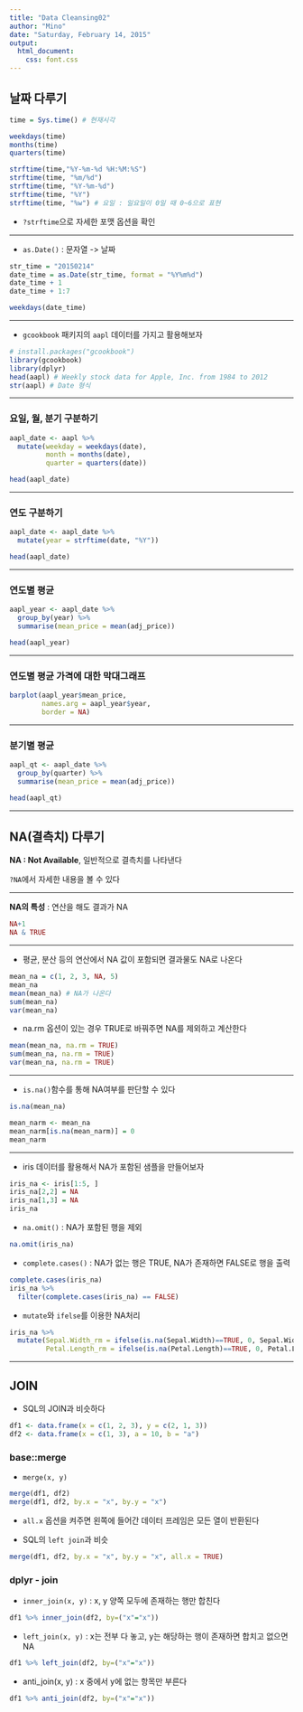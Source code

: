 ```yaml
---
title: "Data Cleansing02"
author: "Mino"
date: "Saturday, February 14, 2015"
output:
  html_document:
    css: font.css
---
```


## 날짜 다루기 
```r
time = Sys.time() # 현재시각

weekdays(time)
months(time)
quarters(time)

strftime(time,"%Y-%m-%d %H:%M:%S")
strftime(time, "%m/%d")
strftime(time, "%Y-%m-%d")
strftime(time, "%Y")
strftime(time, "%w") # 요일 : 일요일이 0일 때 0~6으로 표현
```

- `?strftime`으로 자세한 포맷 옵션을 확인

---------------------------

- `as.Date()` : 문자열 -> 날짜
```r
str_time = "20150214"
date_time = as.Date(str_time, format = "%Y%m%d")
date_time + 1
date_time + 1:7

weekdays(date_time)
```

---------------------------

- `gcookbook` 패키지의 `aapl` 데이터를 가지고 활용해보자

```r
# install.packages("gcookbook")
library(gcookbook)
library(dplyr)
head(aapl) # Weekly stock data for Apple, Inc. from 1984 to 2012
str(aapl) # Date 형식
```

----------------------------

### 요일, 월, 분기 구분하기
```r
aapl_date <- aapl %>%
  mutate(weekday = weekdays(date),
         month = months(date),
         quarter = quarters(date))

head(aapl_date)
```

---------------------------

### 연도 구분하기

```r
aapl_date <- aapl_date %>%
  mutate(year = strftime(date, "%Y"))

head(aapl_date)
```

-----------------------------

### 연도별 평균

```r
aapl_year <- aapl_date %>%
  group_by(year) %>%
  summarise(mean_price = mean(adj_price))

head(aapl_year)
```

-----------------------------

### 연도별 평균 가격에 대한 막대그래프

```r
barplot(aapl_year$mean_price, 
        names.arg = aapl_year$year, 
        border = NA)
```

-------------------------------

### 분기별 평균

```r
aapl_qt <- aapl_date %>%
  group_by(quarter) %>%
  summarise(mean_price = mean(adj_price))

head(aapl_qt)
```

--------------------------------

## NA(결측치) 다루기

 **NA : Not Available**, 일반적으로 결측치를 나타낸다

`?NA`에서 자세한 내용을 볼 수 있다

------------------------------

**NA의 특성** : 연산을 해도 결과가 NA
```r
NA+1
NA & TRUE
```

---------------------------------------------

- 평균, 분산 등의 연산에서 NA 값이 포함되면 결과물도 NA로 나온다

```r
mean_na = c(1, 2, 3, NA, 5)
mean_na
mean(mean_na) # NA가 나온다
sum(mean_na)
var(mean_na)
```

- na.rm 옵션이 있는 경우 TRUE로 바꿔주면 NA를 제외하고 계산한다

```r
mean(mean_na, na.rm = TRUE)
sum(mean_na, na.rm = TRUE)
var(mean_na, na.rm = TRUE)
```

----------------------------

- `is.na()`함수를 통해 NA여부를 판단할 수 있다

```r
is.na(mean_na)

mean_narm <- mean_na
mean_narm[is.na(mean_narm)] = 0
mean_narm
```

---------------------------

- iris 데이터를 활용해서 NA가 포함된 샘플을 만들어보자

```r
iris_na <- iris[1:5, ]
iris_na[2,2] = NA
iris_na[1,3] = NA
iris_na
```

- `na.omit()` : NA가 포함된 행을 제외

```r
na.omit(iris_na)
```

- `complete.cases()` : NA가 없는 행은 TRUE, NA가 존재하면 FALSE로 행을 출력

```r
complete.cases(iris_na)
iris_na %>%
  filter(complete.cases(iris_na) == FALSE)
```


- `mutate`와 `ifelse`를 이용한 NA처리

```r
iris_na %>%
  mutate(Sepal.Width_rm = ifelse(is.na(Sepal.Width)==TRUE, 0, Sepal.Width),
         Petal.Length_rm = ifelse(is.na(Petal.Length)==TRUE, 0, Petal.Length))
```

-----------------------

## JOIN

- SQL의 JOIN과 비슷하다

```r
df1 <- data.frame(x = c(1, 2, 3), y = c(2, 1, 3))
df2 <- data.frame(x = c(1, 3), a = 10, b = "a")
```

### base::merge

- `merge(x, y)`

```r
merge(df1, df2)
merge(df1, df2, by.x = "x", by.y = "x")
```

- `all.x` 옵션을 켜주면 왼쪽에 들어간 데이터 프레임은 모든 열이 반환된다

- SQL의 `left join`과 비슷

```r
merge(df1, df2, by.x = "x", by.y = "x", all.x = TRUE)
```


### dplyr - join

- `inner_join(x, y)` : x, y 양쪽 모두에 존재하는 행만 합친다

```r
df1 %>% inner_join(df2, by=("x"="x"))
```

- `left_join(x, y)` : x는 전부 다 놓고, y는 해당하는 행이 존재하면 합치고 없으면 NA

```r
df1 %>% left_join(df2, by=("x"="x"))
```

- anti_join(x, y) : x 중에서 y에 없는 항목만 부른다

```r
df1 %>% anti_join(df2, by=("x"="x"))
```